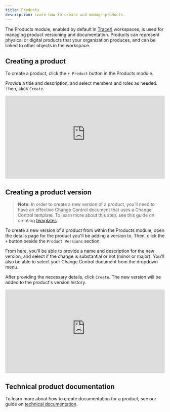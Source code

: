 ```yaml
---
title: Products
description: Learn how to create and manage products.
---
```



<YouTube id="ARlPNbPIxXU" posterQuality="max" />

The Products module, enabled by default in [TraceX](/getting-started/introduction-tracex) workspaces, is used for managing product versioning and documentation. Products can represent physical or digital products that your organization produces, and can be linked to other objects in the workspace.

## Creating a product

To create a product, click the `+ Product` button in the Products module.

Provide a title and description, and select members and roles as needed. Then, click `Create`.

<div style="position: relative; padding-top: 52.02231520223152%;">
  <iframe
    src="https://customer-davn16od7sue0s1k.cloudflarestream.com/208c8c7d482fdec2ebcb093b983f0097/iframe?poster=https%3A%2F%2Fcustomer-davn16od7sue0s1k.cloudflarestream.com%2F208c8c7d482fdec2ebcb093b983f0097%2Fthumbnails%2Fthumbnail.jpg%3Ftime%3D%26height%3D600"
    loading="lazy"
    style="border: none; position: absolute; top: 0; left: 0; height: 100%; width: 100%;"
    allow="accelerometer; gyroscope; autoplay; encrypted-media; picture-in-picture;"
    allowfullscreen="true"
  ></iframe>
</div>

## Creating a product version

> **Note:** In order to create a new version of a product, you'll need to have an effective Change Control document that uses a Change Control template. To learn more about this step, see this guide on creating [templates](/eqms/templates).

To create a new version of a product from within the Products module, open the details page for the product you'll be adding a version to. Then, click the `+` button beside the `Product Versions` section.

From here, you'll be able to provide a name and description for the new version, and select if the change is substantial or not (minor or major). You'll also be able to select your Change Control document from the dropdown menu.

After providing the necessary details, click `Create`. The new version will be added to the product's version history.

<div style="position: relative; padding-top: 52.43393602225312%;">
  <iframe
    src="https://customer-davn16od7sue0s1k.cloudflarestream.com/2c2b61d7f61a03506f7c2eac8da1a21c/iframe?poster=https%3A%2F%2Fcustomer-davn16od7sue0s1k.cloudflarestream.com%2F2c2b61d7f61a03506f7c2eac8da1a21c%2Fthumbnails%2Fthumbnail.jpg%3Ftime%3D%26height%3D600"
    loading="lazy"
    style="border: none; position: absolute; top: 0; left: 0; height: 100%; width: 100%;"
    allow="accelerometer; gyroscope; autoplay; encrypted-media; picture-in-picture;"
    allowfullscreen="true"
  ></iframe>
</div>

## Technical product documentation

To learn more about how to create documentation for a product, see our guide on [technical documentation](/eqms/technical-documentation).
